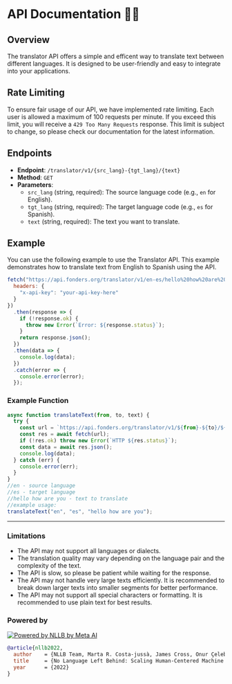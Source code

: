 # API Documentation 👨‍💻
## Overview
The translator API offers a simple and efficent way to translate text between different languages. It is designed to be user-friendly and easy to integrate into your applications.


## Rate Limiting
To ensure fair usage of our API, we have implemented rate limiting. Each user is allowed a maximum of 100 requests per minute. If you exceed this limit, you will receive a `429 Too Many Requests` response. This limit is subject to change, so please check our documentation for the latest information.

## Endpoints
- **Endpoint**: `/translator/v1/{src_lang}-{tgt_lang}/{text}`
- **Method**: `GET`
- **Parameters**:
  - `src_lang` (string, required): The source language code (e.g., `en` for English).
  - `tgt_lang` (string, required): The target language code (e.g., `es` for Spanish).
  - `text` (string, required): The text you want to translate.


## Example

You can use the following example to use the Translator API. This example demonstrates how to translate text from English to Spanish using the API.

```javascript copy
fetch("https://api.fonders.org/translator/v1/en-es/hello%20how%20are%20you", {
  headers: {
    "x-api-key": "your-api-key-here"
  }
})
  .then(response => {
    if (!response.ok) {
      throw new Error(`Error: ${response.status}`);
    }
    return response.json();
  })
  .then(data => {
    console.log(data);
  })
  .catch(error => {
    console.error(error);
  });
```

### Example Function
```javascript copy
async function translateText(from, to, text) {
  try {
    const url = `https://api.fonders.org/translator/v1/${from}-${to}/${encodeURIComponent(text)}`;
    const res = await fetch(url);
    if (!res.ok) throw new Error(`HTTP ${res.status}`);
    const data = await res.json();
    console.log(data);
  } catch (err) {
    console.error(err);
  }
}
//en - source language
//es - target language
//hello how are you - text to translate
//example usage:
translateText("en", "es", "hello how are you");
```

---

### Limitations
- The API may not support all languages or dialects.
- The translation quality may vary depending on the language pair and the complexity of the text.
- The API is slow, so please be patient while waiting for the response.
- The API may not handle very large texts efficiently. It is recommended to break down larger texts into smaller segments for better performance.
- The API may not support all special characters or formatting. It is recommended to use plain text for best results.

### Powered by

[![Powered by NLLB by Meta AI](https://img.shields.io/badge/Powered%20by-NLLB%20by%20Meta%20AI-blue?logo=meta)](https://ai.meta.com/research/no-language-left-behind/)

```bibtex
@article{nllb2022,
  author    = {NLLB Team, Marta R. Costa-jussà, James Cross, Onur Çelebi, Maha Elbayad, Kenneth Heafield, Kevin Heffernan, Elahe Kalbassi,  Janice Lam, Daniel Licht, Jean Maillard, Anna Sun, Skyler Wang, Guillaume Wenzek, Al Youngblood, Bapi Akula, Loic Barrault, Gabriel Mejia Gonzalez, Prangthip Hansanti, John Hoffman, Semarley Jarrett, Kaushik Ram Sadagopan, Dirk Rowe, Shannon Spruit, Chau Tran, Pierre Andrews, Necip Fazil Ayan, Shruti Bhosale, Sergey Edunov, Angela Fan, Cynthia Gao, Vedanuj Goswami, Francisco Guzmán, Philipp Koehn, Alexandre Mourachko, Christophe Ropers, Safiyyah Saleem, Holger Schwenk, Jeff Wang},
  title     = {No Language Left Behind: Scaling Human-Centered Machine Translation},
  year      = {2022}
}
```

